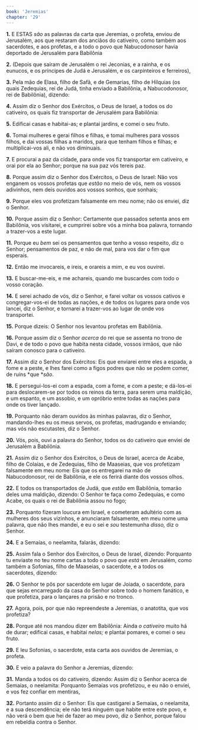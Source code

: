 ```yaml
---
book: 'Jeremias'
chapter: '29'
---
```


**1.** E ESTAS *são* as palavras da carta que Jeremias, o profeta, enviou de Jerusalém, aos que restaram dos anciãos do cativeiro, como também aos sacerdotes, e aos profetas, e a todo o povo que Nabucodonosor havia deportado de Jerusalém para Babilônia

**2.** (Depois que saíram de Jerusalém o rei Jeconias, e a rainha, e os eunucos, e os príncipes de Judá e Jerusalém, e os carpinteiros e ferreiros),

**3.** Pela mão de Elasa, filho de Safã, e de Gemarias, filho de Hilquias (os quais Zedequias, rei de Judá, tinha enviado a Babilônia, a Nabucodonosor, rei de Babilônia), dizendo:

**4.** Assim diz o Senhor dos Exércitos, o Deus de Israel, a todos os do cativeiro, os quais fiz transportar de Jerusalém para Babilônia:

**5.** Edificai casas e habitai-as; e plantai jardins, e comei o seu fruto.

**6.** Tomai mulheres e gerai filhos e filhas, e tomai mulheres para vossos filhos, e dai vossas filhas a maridos, para que tenham filhos e filhas; e multiplicai-vos ali, e não vos diminuais.

**7.** E procurai a paz da cidade, para onde vos fiz transportar em cativeiro, e orai por ela ao Senhor; porque na sua paz vós tereis paz.

**8.** Porque assim diz o Senhor dos Exércitos, o Deus de Israel: Não vos enganem os vossos profetas que *estão* no meio de vós, nem os vossos adivinhos, nem deis ouvidos aos vossos sonhos, que sonhais;

**9.** Porque eles vos profetizam falsamente em meu nome; não os enviei, diz o Senhor.

**10.** Porque assim diz o Senhor: Certamente que passados setenta anos em Babilônia, vos visitarei, e cumprirei sobre vós a minha boa palavra, tornando a trazer-vos a este lugar.

**11.** Porque eu *bem* sei os pensamentos que tenho a vosso respeito, diz o Senhor; pensamentos de paz, e não de mal, para vos dar o fim que esperais.

**12.** Então me invocareis, e ireis, e orareis a mim, e eu vos ouvirei.

**13.** E buscar-me-eis, e me achareis, quando me buscardes com todo o vosso coração.

**14.** E serei achado de vós, diz o Senhor, e farei voltar os vossos cativos e congregar-vos-ei de todas as nações, e de todos os lugares para onde vos lancei, diz o Senhor, e tornarei a trazer-vos ao lugar de onde vos transportei.

**15.** Porque dizeis: O Senhor nos levantou profetas em Babilônia.

**16.** Porque assim diz o Senhor *acerca* do rei que se assenta no trono de Davi, e de todo o povo que habita nesta cidade, vossos irmãos, que não saíram conosco para o cativeiro.

**17.** Assim diz o Senhor dos Exércitos: Eis que enviarei entre eles a espada, a fome e a peste, e lhes farei como a figos podres que não se podem comer, de ruins *que **são*.

**18.** E persegui-los-ei com a espada, com a fome, e com a peste; e dá-los-ei para deslocarem-se por todos os reinos da terra, para serem uma maldição, e um espanto, e um assobio, e um opróbrio entre todas as nações para onde os tiver lançado.

**19.** Porquanto não deram ouvidos às minhas palavras, diz o Senhor, mandando-lhes eu os meus servos, os profetas, madrugando e enviando; mas vós não escutastes, diz o Senhor.

**20.** Vós, pois, ouvi a palavra do Senhor, todos os do cativeiro que enviei de Jerusalém a Babilônia.

**21.** Assim diz o Senhor dos Exércitos, o Deus de Israel, acerca de Acabe, filho de Colaías, e de Zedequias, filho de Maaseias, que vos profetizam falsamente em meu nome: Eis que os entregarei na mão de Nabucodonosor, rei de Babilônia, e ele os ferirá diante dos vossos olhos.

**22.** E todos os transportados de Judá, que *estão* em Babilônia, tomarão deles uma maldição, dizendo: O Senhor te faça como Zedequias, e como Acabe, os quais o rei de Babilônia assou no fogo;

**23.** Porquanto fizeram loucura em Israel, e cometeram adultério com as mulheres dos seus vizinhos, e anunciaram falsamente, em meu nome uma palavra, que não lhes mandei, e eu o sei e *sou* testemunha *disso,* diz o Senhor.

**24.** E a Semaías, o neelamita, falarás, dizendo:

**25.** Assim fala o Senhor dos Exércitos, o Deus de Israel, dizendo: Porquanto tu enviaste no teu nome cartas a todo o povo que *está* em Jerusalém, como também a Sofonias, filho de Maaseias, o sacerdote, e a todos os sacerdotes, dizendo:

**26.** O Senhor te pôs por sacerdote em lugar de Joiada, o sacerdote, para que sejas encarregado da casa do Senhor sobre todo o homem fanático, e que profetiza, para o lançares na prisão e no tronco.

**27.** Agora, pois, por que não repreendeste a Jeremias, o anatotita, que vos profetiza?

**28.** Porque até nos mandou dizer em Babilônia: Ainda *o cativeiro* muito há de durar; edificai casas, e habitai *nelas;* e plantai pomares, e comei o seu fruto.

**29.** E leu Sofonias, o sacerdote, esta carta aos ouvidos de Jeremias, o profeta.

**30.** E veio a palavra do Senhor a Jeremias, dizendo:

**31.** Manda a todos os do cativeiro, dizendo: Assim diz o Senhor acerca de Semaías, o neelamita: Porquanto Semaías vos profetizou, e eu não o enviei, e vos fez confiar em mentiras,

**32.** Portanto assim diz o Senhor: Eis que castigarei a Semaías, o neelamita, e a sua descendência; ele não terá ninguém que habite entre este povo, e não verá o bem que hei de fazer ao meu povo, diz o Senhor, porque falou em rebeldia contra o Senhor.